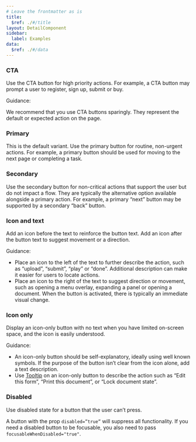 ```yaml
---
# Leave the frontmatter as is
title:
  $ref: ./#/title
layout: DetailComponent
sidebar:
  label: Examples
data:
  $ref: ./#/data
---
```


<LivePreviewControls>
<LivePreview componentName="button" exampleName="CTA" >

### CTA

Use the CTA button for high priority actions. For example, a CTA button may prompt a user to register, sign up, submit or buy.

Guidance:

We recommend that you use CTA buttons sparingly. They represent the default or expected action on the page.

</LivePreview>

<LivePreview componentName="button" exampleName="Primary" >

### Primary

This is the default variant. Use the primary button for routine, non-urgent actions. For example, a primary button should be used for moving to the next page or completing a task.

</LivePreview>

<LivePreview componentName="button" exampleName="Secondary" >

### Secondary

Use the secondary button for non-critical actions that support the user but do not impact a flow. They are typically the alternative option available alongside a primary action. For example, a primary “next” button may be supported by a secondary “back” button.

</LivePreview>

<LivePreview componentName="button" exampleName="IconAndText">

### Icon and text

Add an icon before the text to reinforce the button text. Add an icon after the button text to suggest movement or a direction.

Guidance:

- Place an icon to the left of the text to further describe the action, such as “upload”, “submit”, “play” or “done”. Additional description can make it easier for users to locate actions.
- Place an icon to the right of the text to suggest direction or movement, such as opening a menu overlay, expanding a panel or opening a document. When the button is activated, there is typically an immediate visual change.

</LivePreview>

<LivePreview componentName="button" exampleName="IconOnly">

### Icon only

Display an icon-only button with no text when you have limited on-screen space, and the icon is easily understood.

Guidance:

- An icon-only button should be self-explanatory, ideally using well known symbols. If the purpose of the button isn’t clear from the icon alone, add a text description.
- Use [Tooltip](../components/tooltip) on an icon-only button to describe the action such as “Edit this form”, “Print this document”, or “Lock document state”.

</LivePreview>

<LivePreview componentName="button" exampleName="Disabled" >

### Disabled

Use disabled state for a button that the user can’t press.

A button with the prop `disabled=”true”` will suppress all functionality. If you need a disabled button to be focusable, you also need to pass `focusableWhenDisabled="true"`.

</LivePreview>
</LivePreviewControls>
